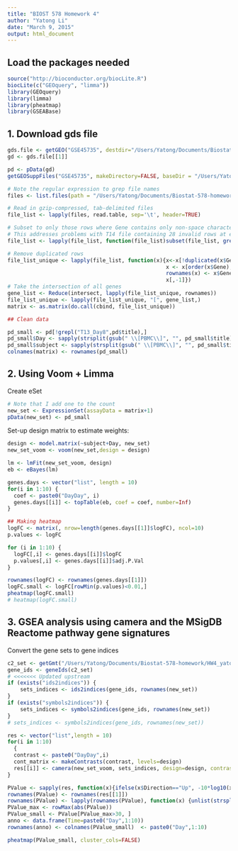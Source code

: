 ```yaml
---
title: "BIOST 578 Homework 4"
author: "Yatong Li"
date: "March 9, 2015"
output: html_document
---
```

  
## Load the packages needed
  
```r
source("http://bioconductor.org/biocLite.R")
biocLite(c("GEOquery", "limma"))
library(GEOquery)
library(limma)
library(pheatmap)
library(GSEABase)
```

## 1. Download gds file

```r
gds.file <- getGEO("GSE45735", destdir="/Users/Yatong/Documents/Biostat-578-homework/HW4_yatong_li")
gd <- gds.file[[1]]

pd <- pData(gd)
getGEOSuppFiles("GSE45735", makeDirectory=FALSE, baseDir = "/Users/Yatong/Documents/Biostat-578-homework/HW4_yatong_li/")

# Note the regular expression to grep file names
files <- list.files(path = "/Users/Yatong/Documents/Biostat-578-homework/HW4_yatong_li/", pattern = "GSE45735_T.*.gz", full.names = TRUE)

# Read in gzip-compressed, tab-delimited files
file_list <- lapply(files, read.table, sep='\t', header=TRUE)

# Subset to only those rows where Gene contains only non-space characters
# This addresses problems with T14 file containing 28 invalid rows at end of file
file_list <- lapply(file_list, function(file_list)subset(file_list, grepl('^[^[:space:]]+$', Gene)))

# Remove duplicated rows
file_list_unique <- lapply(file_list, function(x){x<-x[!duplicated(x$Gene),]; 
                                                  x <- x[order(x$Gene),]; 
                                                  rownames(x) <- x$Gene;
                                                  x[,-1]})
# Take the intersection of all genes
gene_list <- Reduce(intersect, lapply(file_list_unique, rownames))
file_list_unique <- lapply(file_list_unique, "[", gene_list,)
matrix <- as.matrix(do.call(cbind, file_list_unique))

## Clean data

pd_small <- pd[!grepl("T13_Day8",pd$title),]
pd_small$Day <- sapply(strsplit(gsub(" \\[PBMC\\]", "", pd_small$title),"_"),"[",2)
pd_small$subject <- sapply(strsplit(gsub(" \\[PBMC\\]", "", pd_small$title),"_"),"[",1)
colnames(matrix) <- rownames(pd_small)
```

## 2. Using Voom + Limma

Create eSet
```r
# Note that I add one to the count
new_set <- ExpressionSet(assayData = matrix+1)
pData(new_set) <- pd_small
```

Set-up design matrix to estimate weights:

```r
design <- model.matrix(~subject+Day, new_set)
new_set_voom <- voom(new_set,design = design)

lm <- lmFit(new_set_voom, design)
eb <- eBayes(lm)

genes.days <- vector("list", length = 10)
for(i in 1:10) {
  coef <- paste0("DayDay", i)
  genes.days[[i]] <- topTable(eb, coef = coef, number=Inf)
}

## Making heatmap
logFC <- matrix(, nrow=length(genes.days[[1]]$logFC), ncol=10)
p.values <- logFC

for (i in 1:10) {
  logFC[,i] <- genes.days[[i]]$logFC
  p.values[,i] <- genes.days[[i]]$adj.P.Val
}

rownames(logFC) <- rownames(genes.days[[1]])
logFC.small <- logFC[rowMin(p.values)<0.01,]
pheatmap(logFC.small)
# heatmap(logFC.small)
```


## 3. GSEA analysis using camera and the MSigDB Reactome pathway gene signatures

Convert the gene sets to gene indices

```r
c2_set <- getGmt("/Users/Yatong/Documents/Biostat-578-homework/HW4_yatong_li/c2.all.v4.0.symbols.gmt")
gene_ids <- geneIds(c2_set)
# <<<<<<< Updated upstream
if (exists("ids2indices")) { 
    sets_indices <- ids2indices(gene_ids, rownames(new_set))
}
if (exists("symbols2indices")) {
    sets_indices <- symbols2indices(gene_ids, rownames(new_set))    
}
# sets_indices <- symbols2indices(gene_ids, rownames(new_set))

res <- vector("list",length = 10)
for(i in 1:10)
  {
  contrast <- paste0("DayDay",i)
  cont_matrix <- makeContrasts(contrast, levels=design)
  res[[i]] <- camera(new_set_voom, sets_indices, design=design, contrast=cont_matrix, sort=FALSE)
}

PValue <- sapply(res, function(x){ifelse(x$Direction=="Up", -10*log10(x$PValue), 10*log10(x$PValue))})
rownames(PValue) <- rownames(res[[1]])
rownames(PValue) <- lapply(rownames(PValue), function(x) {unlist(strsplit(as.character(x),"_"))[1]})
PValue_max <- rowMax(abs(PValue))
PValue_small <- PValue[PValue_max>30, ]
anno <- data.frame(Time=paste0("Day",1:10))
rownames(anno) <- colnames(PValue_small)  <- paste0("Day",1:10)

pheatmap(PValue_small, cluster_cols=FALSE)
```


